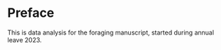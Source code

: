 # Preface {.unnumbered}

This is data analysis for the foraging manuscript, started during annual leave 2023.
